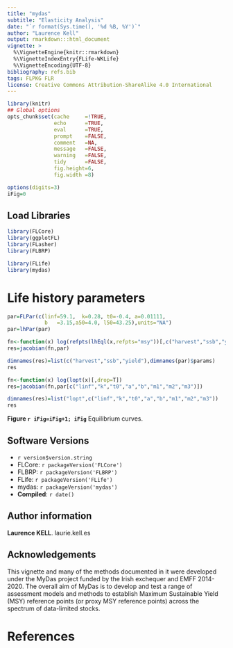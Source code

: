 ```yaml
---
title: "mydas"
subtitle: "Elasticity Analysis"
date: "`r format(Sys.time(), '%d %B, %Y')`"
author: "Laurence Kell"
output: rmarkdown:::html_document
vignette: >
  %\VignetteEngine{knitr::rmarkdown}
  %\VignetteIndexEntry{FLife-WKLife}
  %\VignetteEncoding{UTF-8}
bibliography: refs.bib
tags: FLPKG FLR
license: Creative Commons Attribution-ShareAlike 4.0 International
---
```


```r
library(knitr)
## Global options
opts_chunk$set(cache     =!TRUE,
               echo      =TRUE,
               eval      =TRUE,
               prompt    =FALSE,
               comment   =NA,
               message   =FALSE,
               warning   =FALSE,
               tidy      =FALSE,
               fig.height=6,
               fig.width =8)

options(digits=3)
iFig=0
```


## Load Libraries
```r
library(FLCore)
library(ggplotFL)
library(FLasher)
library(FLBRP)

library(FLife)
library(mydas)
```

# Life history parameters


```r
par=FLPar(c(linf=59.1,  k=0.28, t0=-0.4, a=0.01111,
            b   =3.15,a50=4.0, l50=43.25),units="NA")
par=lhPar(par)
```

```r
fn<-function(x) log(refpts(lhEql(x,refpts="msy"))[,c("harvest","ssb","yield"),drop=T])
res=jacobian(fn,par)

dimnames(res)=list(c("harvest","ssb","yield"),dimnames(par)$params)
res
```

```r
fn<-function(x) log(lopt(x)[,drop=T])
res=jacobian(fn,par[c("linf","k","t0","a","b","m1","m2","m3")])

dimnames(res)=list("lopt",c("linf","k","t0","a","b","m1","m2","m3"))
res
```

**Figure `r iFig=iFig+1; iFig`** Equilibrium curves.


## Software Versions

* `r version$version.string`
* FLCore: `r packageVersion('FLCore')`
* FLBRP:  `r packageVersion('FLBRP')`
* FLife:  `r packageVersion('FLife')`
* mydas:  `r packageVersion('mydas')`
* **Compiled**: `r date()`

## Author information

**Laurence KELL**. laurie.kell.es

## Acknowledgements

This vignette and many of the methods documented in it were developed under the MyDas project funded by the Irish exchequer and EMFF 2014-2020. The overall aim of MyDas is to develop and test a range of assessment models and methods to establish Maximum Sustainable Yield (MSY) reference points (or proxy MSY reference points) across the spectrum of data-limited stocks.

# References {#References}


